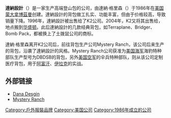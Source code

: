 {{Unreferenced|time=2014-09-02T02:49:46+00:00}}
'''達納設計'''（{{lang-en|'''Dana Design'''}}）是一家生产高端登山包的公司，由達納·格里森（{{lang|en|Dana Gleason}}）于1986年在[[美国|美国]][[蒙大拿|蒙大拿]][[博茲曼|博茲曼]]创建。達納設計的背包做工扎实、功能丰富，但由于价格较高，导致销量下降。1996年，達納設計被出售给了K2公司。2004年，K2又将其出售给{{link-en|土拨鼠公司|Marmot (company)}}，地点搬到[[华盛顿|华盛顿]]{{link-en|瓦遜島|Vashon Island}}。此后達納設計的几款经典背包，如Terraplane、Bridger、Bomb Pack，都被换上了土拨鼠公司的商标。

達納·格里森离开K2公司后，前往背包生产公司Mystery Ranch，该公司后来生产的背包，沿袭了達納設計的风格。Mystery Ranch公司获准为[[美国海军|美国海军]]海豹特种部队生产型号为DBDSB的背包，另外[[美国空军|美国空军]]的伞兵特种部队，则从该公司定制医疗背包，用于[[阿富汗|阿富汗]]、[[伊拉克|伊拉克]]的实战。

== 外部链接 ==
*[https://web.archive.org/web/20060225082959/http://www.danadesign.com/ Dana Desgin]
*[http://www.mysteryranch.com/ Mystery Ranch] {{Wayback|url=http://www.mysteryranch.com/ |date=20210501193837 }}

[[Category:戶外服裝品牌|Category:戶外服裝品牌]]
[[Category:美国公司|Category:美国公司]]
[[Category:1986年成立的公司|Category:1986年成立的公司]]